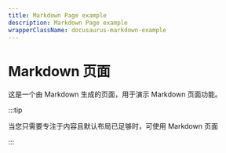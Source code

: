 ```yaml
---
title: Markdown Page example
description: Markdown Page example
wrapperClassName: docusaurus-markdown-example
---
```


# Markdown 页面

这是一个由 Markdown 生成的页面，用于演示 Markdown 页面功能。

:::tip

当您只需要专注于内容且默认布局已足够时，可使用 Markdown 页面

:::